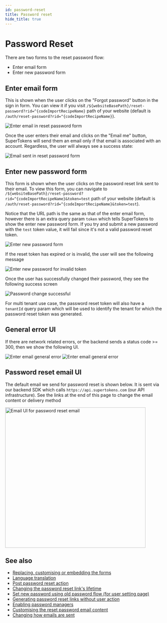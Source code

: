 ```yaml
---
id: password-reset
title: Password reset
hide_title: true
---
```


<!-- COPY DOCS -->
<!-- ./thirdpartyemailpassword/pre-built-ui/further-reading/password-reset.mdx -->


# Password Reset

There are two forms to the reset password flow:
- Enter email form
- Enter new password form


## Enter email form
This is shown when the user clicks on the "Forgot password" button in the sign in form. You can view it if you visit `/${websiteBasePath}/reset-password?rid=^{codeImportRecipeName}` path of your website (default is `/auth/reset-password?rid=^{codeImportRecipeName}`).

<img src="/img/reset-password-email.png" alt="Enter email in reset password form" />

Once the user enters their email and clicks on the "Email me" button, SuperTokens will send them an email only if that email is associated with an account. Regardless, the user will always see a success state:

<img src="/img/reset-password-email-sent.png" alt="Email sent in reset password form" />

## Enter new password form

This form is shown when the user clicks on the password reset link sent to their email. To view this form, you can navigate to `/${websiteBasePath}/reset-password?rid=^{codeImportRecipeName}&token=test` path of your website (default is `/auth/reset-password?rid=^{codeImportRecipeName}&token=test`).

Notice that the URL path is the same as that of the enter email form, however there is an extra query param `token` which tells SuperTokens to show the enter new password form. If you try and submit a new password with the `test` token value, it will fail since it's not a valid password reset token.

<img src="/img/reset-password-new-password.png" alt="Enter new password form" />

If the reset token has expired or is invalid, the user will see the following message

<img src="/img/reset-password-new-password-invalid-token.png" alt="Enter new password for invalid token" />

Once the user has successfully changed their password, they see the following success screen

<img src="/img/password-reset-success.png" alt="Password change successful" />

<CustomAdmonition type="multi-tenancy">

For multi tenant use case, the password reset token will also have a `tenantId` query param which will be used to identify the tenant for which the password reset token was generated.

</CustomAdmonition>

## General error UI
If there are network related errors, or the backend sends a status code >= 300, then we show the following UI.

<img src="/img/password-reset-general-error.png" alt="Enter email general error" />

<img src="/img/new-password-general-error.png" alt="Enter email general error" />

## Password reset email UI

The default email we send for password reset is shown below. It is sent via our backend SDK which calls `https://api.supertokens.com` (our API infrastructure). See the links at the end of this page to change the email content or delivery method

<img alt="Email UI for password reset email" width="450px" src="/img/emailpassword/pass-reset-email.png" />


## See also

- [Replacing, customising or embedding the forms](../../common-customizations/reset-password/embed-in-page)
- [Language translation](../../common-customizations/translations)
- [Post password reset action](../../common-customizations/reset-password/post-reset-password)
- [Changing the password reset link's lifetime](../../common-customizations/reset-password/changing-token-lifetime)
- [Set new password using old password flow (for user setting page)](../../common-customizations/change-password)
- [Generating password reset links without user action](../../common-customizations/reset-password/generate-link-manually)
- [Enabling password managers](../../common-customizations/password-managers)
- [Customising the reset password email content](../../email-delivery/about)
- [Changing how emails are sent](../../email-delivery/about)
